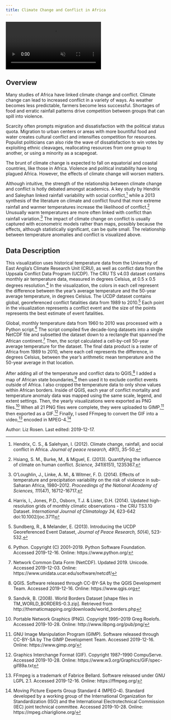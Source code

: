 ```yaml
---
title: Climate Change and Conflict in Africa
---
```


<!-- VIDEO ON LOOP: see styles.css for formatting -->
<div class="video-fr-wrapper">
  <video id="scaledvideo" controls preload="true" autoplay loop muted>
    <source src="https://drdavis.space/teaching/ds/sdd/media/2019/12/africa.mp4" type="video/mp4" >
  </video>
</div>

## Overview
Many studies of Africa have linked climate change and conflict.
Climate change can lead to increased conflict in a variety of ways.
As weather becomes less predictable, farmers become less successful.
Shortages of food and erratic rainfall patterns drive competition between groups that can spill into violence.

Scarcity often prompts migration and dissatisfaction with the political status quota.
Migration to urban centers or areas with more bountiful food and water creates cultural conflict and intensifies competition for resources.
Populist politicians can also ride the wave of dissatisfaction to win votes by exploiting ethnic cleavages, reallocating resources from one group to another, or using a minority as a scapegoat.

The brunt of climate change is expected to fall on equatorial and coastal countries, like those in Africa.
Violence and political instability have long plagued Africa.
However, the effects of climate change will worsen matters.

Although intuitive, the strength of the relationship between climate change and conflict is hotly debated amongst academics.
A key study by Hendrix and Saleyhan linked rainfall variability with social conflict,[^hendrix] while a 2013 synthesis of the literature on climate and conflict found that more extreme rainfall and warmer temperatures increase the likelihood of conflict.[^hsiang]
Unusually warm temperatures are more often linked with conflict than rainfall variation.[^olo]
The impact of climate change on conflict is usually captured with econometric models rather than maps, possibly because the effects, although statistically significant, can be quite small.
The relationship between temperature anomalies and conflict is visualized above.

## Data Description
This visualization uses historical temperature data from the University of East Anglia's Climate Research Unit (CRU), as well as conflict data from the Uppsala Conflict Data Program (UCDP).
The CRU TS v4.03 dataset contains monthly air temperature data, measured in degrees Celsius, at 0.5 x 0.5 degrees resolution.[^cru]
In the visualization, the colors in each cell represent the difference between the year's average temperature  and the 50-year average temperature, in degrees Celsius.
The UCDP dataset contains global, georeferenced conflict fatalities data from 1989 to 2010.[^ucdp]
Each point in the visualization represents a conflict event and the size of the points represents the best estimate of event fatalities.

Global, monthly temperature data from 1960 to 2010 was processed with a Python script.[^python]
The script compiled five decade-long datasets into a single NetCDF file and subsetted the dataset down to a rectangle that spanned the African continent.[^nc]
Then, the script calculated a cell-by-cell 50-year average temperature for the dataset.
The final data product is a raster of Africa from 1989 to 2010, where each cell represents the difference, in degrees Celsius, between the year's arithmetic mean temperature and the 50-year average in that location.

After adding all of the temperature and conflict data to QGIS,[^qgis] I added a map of African state boundaries,[^boundaries] then used it to exclude conflict events outside of Africa.
I also cropped the temperature data to only show values within African borders.
Inside of QGIS, each year of conflict mortality and temperature anomaly data was mapped using the same scale, legend, and extent settings.
Then, the yearly visualizations were exported as PNG files.[^png]
When all 21 PNG files were complete, they were uploaded to GIMP,[^gimp] then exported as a GIF.[^gif]
Finally, I used FFmpeg to convert the GIF into a video,[^ffmpeg] encoded in MPEG-4.[^mpeg4]

<div class="credit-line">
Author: Liz Rosen.
Last edited: 2019-12-17.
</div>

[^boundaries]: Sandvik, B. (2008). World Borders Dataset [shape files in TM_WORLD_BORDERS-0.3.zip]. Retrieved from http://thematicmapping.org/downloads/world_borders.php
[^cru]: Harris, I., Jones, P.D., Osborn, T.J. & Lister, D.H. (2014). Updated high-resolution grids of monthly climatic observations - the CRU TS3.10 Dataset. *International Journal of Climatology 34,* 623-642
doi:10.1002/joc.3711
[^ffmpeg]: FFmpeg is a trademark of Fabrice Bellard. Software released under GNU LGPL 2.1. Accessed 2019-12-16. Online: https://ffmpeg.org/
[^gif]: Graphics Interchange Format (GIF). Copyright 1987--1990 CompuServe. Accessed 2019-10-28. Online: https://www.w3.org/Graphics/GIF/spec-gif89a.txt
[^gimp]: GNU Image Manipulation Program (GIMP). Software released through CC-BY-SA by The GIMP Development Team. Accessed 2019-12-16. Online: https://www.gimp.org/
[^hendrix]: Hendrix, C. S., & Salehyan, I. (2012). Climate change, rainfall, and social conflict in Africa. *Journal of peace research, 49*(1), 35-50.
[^hsiang]: Hsiang, S. M., Burke, M., & Miguel, E. (2013). Quantifying the influence of climate on human conflict. *Science, 341*(6151), 1235367.
[^mpeg4]: Moving Picture Experts Group Standard 4 (MPEG-4). Standard developed by a working group of the International Organization for Standardization (ISO) and the International Electrotechnical Commission (IEC) joint technical committee. Accessed 2019-10-28. Online: https://mpeg.chiariglione.org/
[^nc]: Network Common Data Form (NetCDF). Updated 2019. Unicode. Accessed 2019-12-03. Online: https://www.unidata.ucar.edu/software/netcdf/
[^olo]: O’Loughlin, J., Linke, A. M., & Witmer, F. D. (2014). Effects of temperature and precipitation variability on the risk of violence in sub-Saharan Africa, 1980–2012. *Proceedings of the National Academy of Sciences, 111*(47), 16712-16717.
[^png]: Portable Network Graphics (PNG). Copyright 1995--2019 Greg Roelofs. Accessed 2019-10-28. Online: http://www.libpng.org/pub/png/
[^python]: Python. Copyright (C) 2001--2019. Python Software Foundation. Accessed 2019-12-16. Online: https://www.python.org/
[^qgis]: QGIS. Software released through CC-BY-SA by the QGIS Development Team. Accessed 2019-12-16. Online: https://www.qgis.org
[^ucdp]: Sundberg, R., & Melander, E. (2013). Introducing the UCDP Georeferenced Event Dataset, *Journal of Peace Research, 50*(4), 523-532.
